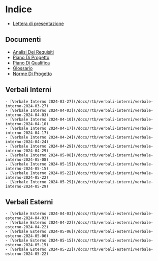 # Indice

- [Lettera di presentazione](rtb/lettera-di-presentazione)

## Documenti

- [Analisi Dei Requisiti](/docs/rtb/documentazione-esterna/analisi-dei-requisiti)
- [Piano Di Progetto](/docs/rtb/documentazione-esterna/piano-di-progetto)
- [Piano Di Qualifica](/docs/rtb/documentazione-esterna/piano-di-qualifica)
- [Glossario](/docs/rtb/documentazione-interna/glossario)
- [Norme Di Progetto](/docs/rtb/documentazione-interna/norme-di-progetto)

## Verbali Interni

	- [Verbale Interno 2024-03-27](/docs/rtb/verbali-interni/verbale-interno-2024-03-27)
	- [Verbale Interno 2024-04-03](/docs/rtb/verbali-interni/verbale-interno-2024-04-03)
	- [Verbale Interno 2024-04-10](/docs/rtb/verbali-interni/verbale-interno-2024-04-10)
	- [Verbale Interno 2024-04-17](/docs/rtb/verbali-interni/verbale-interno-2024-04-17)
	- [Verbale Interno 2024-04-24](/docs/rtb/verbali-interni/verbale-interno-2024-04-24)
	- [Verbale Interno 2024-04-29](/docs/rtb/verbali-interni/verbale-interno-2024-04-29)
	- [Verbale Interno 2024-05-08](/docs/rtb/verbali-interni/verbale-interno-2024-05-08)
	- [Verbale Interno 2024-05-15](/docs/rtb/verbali-interni/verbale-interno-2024-05-15)
	- [Verbale Interno 2024-05-22](/docs/rtb/verbali-interni/verbale-interno-2024-05-22)
	- [Verbale Interno 2024-05-29](/docs/rtb/verbali-interni/verbale-interno-2024-05-29)

## Verbali Esterni

	- [Verbale Esterno 2024-04-03](/docs/rtb/verbali-esterni/verbale-esterno-2024-04-03)
	- [Verbale Esterno 2024-04-22](/docs/rtb/verbali-esterni/verbale-esterno-2024-04-22)
	- [Verbale Esterno 2024-05-06](/docs/rtb/verbali-esterni/verbale-esterno-2024-05-06)
	- [Verbale Esterno 2024-05-15](/docs/rtb/verbali-esterni/verbale-esterno-2024-05-15)
	- [Verbale Esterno 2024-05-22](/docs/rtb/verbali-esterni/verbale-esterno-2024-05-22)

